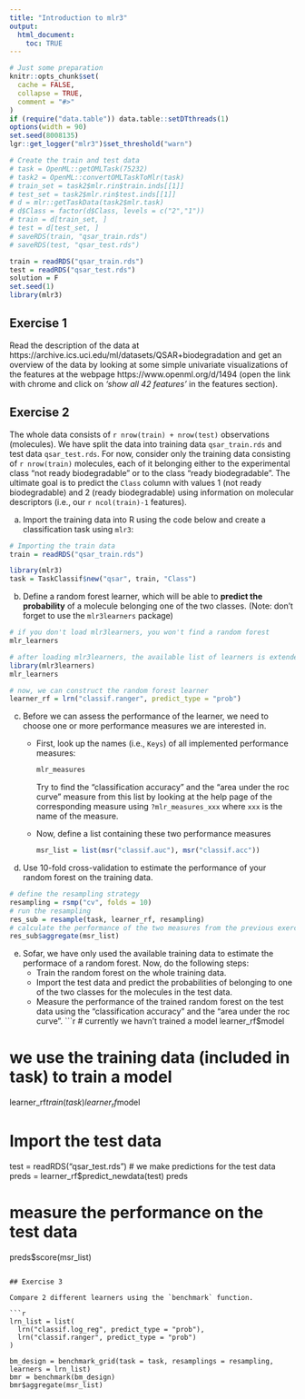 ```yaml
---
title: "Introduction to mlr3"
output:
  html_document:
    toc: TRUE
---
```


```r
# Just some preparation
knitr::opts_chunk$set(
  cache = FALSE,
  collapse = TRUE,
  comment = "#>"
)
if (require("data.table")) data.table::setDTthreads(1)
options(width = 90)
set.seed(8008135)
lgr::get_logger("mlr3")$set_threshold("warn")

# Create the train and test data
# task = OpenML::getOMLTask(75232)
# task2 = OpenML::convertOMLTaskToMlr(task)
# train_set = task2$mlr.rin$train.inds[[1]]
# test_set = task2$mlr.rin$test.inds[[1]]
# d = mlr::getTaskData(task2$mlr.task)
# d$Class = factor(d$Class, levels = c("2","1"))
# train = d[train_set, ]
# test = d[test_set, ]
# saveRDS(train, "qsar_train.rds")
# saveRDS(test, "qsar_test.rds")

train = readRDS("qsar_train.rds")
test = readRDS("qsar_test.rds")
solution = F
set.seed(1)
library(mlr3)
```

## Exercise 1

Read the description of the data at https://archive.ics.uci.edu/ml/datasets/QSAR+biodegradation and get an overview of the data by looking at some simple univariate visualizations of the features at the webpage https://www.openml.org/d/1494 (open the link with chrome and click on *'show all 42 features'* in the features section).

## Exercise 2
The whole data consists of `r nrow(train) + nrow(test)` observations (molecules). 
We have split the data into training data `qsar_train.rds` and test data `qsar_test.rds`.
For now, consider only the training data consisting of `r nrow(train)` molecules, each of it belonging either to the experimental class "not ready biodegradable" or to the class "ready biodegradable".
The ultimate goal is to predict the `Class` column with values 1 (not ready biodegradable) and 2 (ready biodegradable) using information on molecular descriptors (i.e., our `r ncol(train)-1` features).

a. Import the training data into R using the code below and create a classification task using `mlr3`:
```r
# Importing the train data
train = readRDS("qsar_train.rds")
```
```r
library(mlr3)
task = TaskClassif$new("qsar", train, "Class")
```
b. Define a random forest learner, which will be able to **predict the probability** of a molecule belonging one of the two classes. (Note: don't forget to use the `mlr3learners` package)
```r
# if you don't load mlr3learners, you won't find a random forest
mlr_learners

# after loading mlr3learners, the available list of learners is extended
library(mlr3learners)
mlr_learners

# now, we can construct the random forest learner
learner_rf = lrn("classif.ranger", predict_type = "prob")
```
c. Before we can assess the performance of the learner, we need to choose one or more performance measures we are interested in.
    - First, look up the names (i.e., `Keys`) of all implemented performance measures:
      ```r
mlr_measures
```
      Try to find the "classification accuracy" and the "area under the roc curve" measure from this list by looking at the help page of the corresponding measure using `?mlr_measures_xxx` where `xxx` is the name of the measure.
    - Now, define a list containing these two performance measures
      ```r
msr_list = list(msr("classif.auc"), msr("classif.acc"))
```
d. Use 10-fold cross-validation to estimate the performance of your random forest on the training data.
```r
# define the resampling strategy
resampling = rsmp("cv", folds = 10)
# run the resampling
res_sub = resample(task, learner_rf, resampling)
# calculate the performance of the two measures from the previous exercise
res_sub$aggregate(msr_list)
```

e. Sofar, we have only used the available training data to estimate the performace of a random forest. Now, do the following steps:
    - Train the random forest on the whole training data.
    - Import the test data and predict the probabilities of belonging to one of the two classes for the molecules in the test data.
    - Measure the performance of the trained random forest on the test data using the "classification accuracy" and the "area under the roc curve".
```r
# currently we havn't trained a model
learner_rf$model

# we use the training data (included in task) to train a model
learner_rf$train(task)
learner_rf$model

# Import the test data
test = readRDS("qsar_test.rds")
# we make predictions for the test data
preds = learner_rf$predict_newdata(test)
preds

# measure the performance on the test data
preds$score(msr_list)
```

## Exercise 3

Compare 2 different learners using the `benchmark` function.

```r
lrn_list = list(
  lrn("classif.log_reg", predict_type = "prob"),
  lrn("classif.ranger", predict_type = "prob")
)

bm_design = benchmark_grid(task = task, resamplings = resampling, learners = lrn_list)
bmr = benchmark(bm_design)
bmr$aggregate(msr_list)
```
